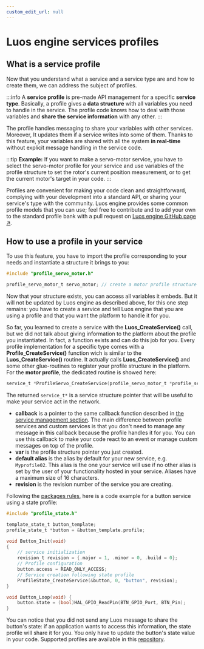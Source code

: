 ```yaml
---
custom_edit_url: null
---
```

# Luos engine services profiles

## What is a service profile

Now that you understand what a service and a service type are and how to create them, we can address the subject of profiles.

:::info
A **service profile** is pre-made API management for a specific **service type**. Basically, a profile gives a **data structure** with all variables you need to handle in the service. The profile code knows how to deal with those variables and **share the service information** with any other.
:::

The profile handles messaging to share your variables with other services. Moreover, It updates them if a service writes into some of them. Thanks to this feature, your variables are shared with all the system **in real-time** without explicit message handling in the service code.

:::tip
**Example:** If you want to make a servo-motor service, you have to select the servo-motor profile for your service and use variables of the profile structure to set the rotor's current position measurement, or to get the current motor's target in your code.
:::

Profiles are convenient for making your code clean and straightforward, complying with your development into a standard API, or sharing your service's type with the community.
Luos engine provides some common profile models that you can use; feel free to contribute and to add your own to the standard profile bank with a pull request on <a href="https://github.com/Luos-io" target="_blank" rel="external nofollow">Luos engine GitHub page &#8599;</a>.

## How to use a profile in your service

To use this feature, you have to import the profile corresponding to your needs and instantiate a structure it brings to you:

```c
#include "profile_servo_motor.h"

profile_servo_motor_t servo_motor; // create a motor profile structure
```

Now that your structure exists, you can access all variables it embeds. But it will not be updated by Luos engine as described above, for this one step remains: you have to create a service and tell Luos engine that you are using a profile and that you want the platform to handle it for you.

So far, you learned to create a service with the **Luos_CreateService()** call, but we did not talk about giving information to the platform about the profile you instantiated. In fact, a function exists and can do this job for you. Every profile implementation for a specific type comes with a **Profile_CreateService()** function wich is similar to the **Luos_CreateService()** routine. It actually calls **Luos_CreateService()** and some other glue-routines to register your profile structure in the platform. For the **motor profile**, the dedicated routine is showed here:

```c
service_t *ProfileServo_CreateService(profile_servo_motor_t *profile_servo_motor, SERVICE_CB callback, const char *alias, revision_t revision);
```

The returned `service_t*` is a service structure pointer that will be useful to make your service act in the network.

- **callback** is a pointer to the same callback function described in [the service management section](../services/service-api#how-to-create-and-initialize-a-service). The main difference between profile services and custom services is that you don't need to manage any message in this callback because the profile handles it for you.
  You can use this callback to make your code react to an event or manage custom messages on top of the profile.
- **var** is the profile structure pointer you just created.
- **default alias** is the alias by default for your new service, e.g. `Myprofile02`. This alias is the one your service will use if no other alias is set by the user of your functionality hosted in your service. Aliases have a maximum size of 16 characters.
- **revision** is the revision number of the service you are creating.

Following the [packages rules](../package#basic-packages-functions), here is a code example for a button service using a state profile:

```c
#include "profile_state.h"

template_state_t button_template;
profile_state_t *button = &button_template.profile;

void Button_Init(void)
{
    // service initialization
    revision_t revision = {.major = 1, .minor = 0, .build = 0};
    // Profile configuration
    button.access = READ_ONLY_ACCESS;
    // Service creation following state profile
    ProfileState_CreateService(&button, 0, "button", revision);
}

void Button_Loop(void) {
    button.state = (bool)HAL_GPIO_ReadPin(BTN_GPIO_Port, BTN_Pin);
}
```

You can notice that you did not send any Luos message to share the button's state: if an application wants to access this information, the state profile will share it for you. You only have to update the button's state value in your code. Supported profiles are available in this <a href="https://github.com/Luos-io/luos_engine/tree/main/engine/profiles" target ="_blank" rel="external nofollow">repository</a>.
